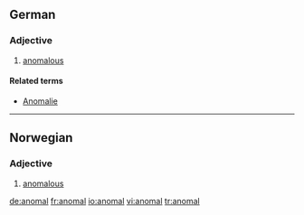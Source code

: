 ==German==

===Adjective===
{{de-adj|comparative=anomaler|superlative=anomalsten}}

# [[anomalous]]

====Related terms====
*[[Anomalie]]

----

==Norwegian==
===Adjective===
{{infl|no|adjective}}

# [[anomalous]]

[[de:anomal]]
[[fr:anomal]]
[[io:anomal]]
[[vi:anomal]]
[[tr:anomal]]